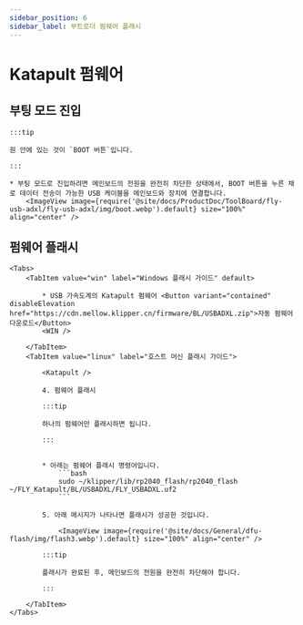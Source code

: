 ```yaml
---
sidebar_position: 6
sidebar_label: 부트로더 펌웨어 플래시
---
```







# Katapult 펌웨어

## 부팅 모드 진입

    :::tip

    원 안에 있는 것이 `BOOT 버튼`입니다.

    :::

    * 부팅 모드로 진입하려면 메인보드의 전원을 완전히 차단한 상태에서, BOOT 버튼을 누른 채로 데이터 전송이 가능한 USB 케이블을 메인보드와 장치에 연결합니다.
        <ImageView image={require('@site/docs/ProductDoc/ToolBoard/fly-usb-adxl/fly-usb-adxl/img/boot.webp').default} size="100%" align="center" />

## 펌웨어 플래시
    <Tabs>
        <TabItem value="win" label="Windows 플래시 가이드" default>

            * USB 가속도계의 Katapult 펌웨어 <Button variant="contained" disableElevation href="https://cdn.mellow.klipper.cn/firmware/BL/USBADXL.zip">자동 펌웨어 다운로드</Button>
            <WIN />
            
        </TabItem>
        <TabItem value="linux" label="호스트 머신 플래시 가이드">
            
            <Katapult />

            4. 펌웨어 플래시

            :::tip

            하나의 펌웨어만 플래시하면 됩니다.

            :::


            * 아래는 펌웨어 플래시 명령어입니다.
                ```bash
                sudo ~/klipper/lib/rp2040_flash/rp2040_flash ~/FLY_Katapult/BL/USBADXL/FLY_USBADXL.uf2
                ```

            5. 아래 메시지가 나타나면 플래시가 성공한 것입니다.

                <ImageView image={require('@site/docs/General/dfu-flash/img/flash3.webp').default} size="100%" align="center" />

            :::tip

            플래시가 완료된 후, 메인보드의 전원을 완전히 차단해야 합니다.

            :::

        </TabItem>
    </Tabs>